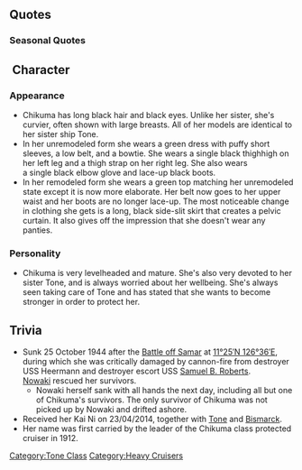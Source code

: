 {{ShipPageHeader}}

==Quotes==
{{ShipQuotes
|Introduction = 初めまして。利根型２番艦、筑摩と申します。
|Introduction/En = Pleased to meet you. 2nd of the Tone-class, Chikuma.

|Introduction/Kai Ni = 利根型二番艦、航空巡洋艦の、筑摩です。姉さんと一緒に頑張りますね。
|Introduction/Kai Ni/En = 2nd ship of the Tone-class, aviation-cruiser Chikuma. I'll do my best with nee-san.

|Library = 筑摩です。<br>連装主砲4基を前甲板に集中させ、充実した索敵水偵を搭載した利根型重巡洋艦2番艦です。<br>生まれは長崎よ。利根姉さんと一緒に、あの南雲機動部隊の、大切な眼の役目を務めたの。
|Library/En = I'm Chikuma.<br>Carrying 4 twin cannons on the foredeck, and with substantial reconnaissance capability, I am the 2nd of the Tone-class heavy cruisers.<br>Together with Tone nee-san, I acted as the important eyes of the Nagumo task force.

|Secretary 1 = 利根姉さん？あ…なんだ、提督でしたか。
|Secretary 1/En = Tone nee-san? Oh, it's just you Admiral.
|Secretary 1/Note = Refers to Tone as 'Tone nee-san' (Older sister Tone) all the time

|Secretary 2 = お呼びでしょうか？
|Secretary 2/En = Did you call for me?

|Secretary 3 = もう、利根姉さんったらあんまりくっつかないでください。って、あれ？提督？
|Secretary 3/En = Really, Tone nee-san, please don't come that close. Oh, wait? Admiral?

|Idle = あのぉそろそろ作戦とかぁ…あっお忙しそうですね…あぁ…
|Idle/En = Well… It is about time to lay out an operation… Oh you seem busy… Ah…

|Secretary Married = やりました！
|Secretary Married/En = I did it!

|Secretary Married/Kai Ni = 提督…ありがとうございます　利根姉さんみたい　ふふっ
|Secretary Married/Kai Ni/En = Admiral… Thanks for everything until now. You're just like Tone nee-san. Fufu...

|Wedding = 提督、こんなところに呼び出すなんて…私…心に決めた姉さんが…えっ？編制の話？あらやだ…私ったらっ<>
|Wedding/En = Admiral, calling me out to this place... I... my heart is set on my oneesan... Eh? It's about formations? Oh my... Even me...

|Looking At Scores = 提督へのお手紙ですよ
|Looking At Scores/En = A letter for the Admiral.

|Looking At Scores/Kai Ni = 提督、情報を確かめるのですね。はい、報告書です。
|Looking At Scores/Kai Ni/En = Are you going to check on the report, Admiral? Here's the report~

|Joining A Fleet = 筑摩、準備万端！出撃します！
|Joining A Fleet/En = Chikuma, all preperations complete! Heading out!

|Equipment 1 = 私だけ大事にされては、姉さんに怒られてしまいます…
|Equipment 1/En = To take care of just me... Nee-san will get mad, you know?

|Equipment 2 = 嬉しい♪利根姉さんに報告しないと。
|Equipment 2/En = I'm so happy♪ I must report this to Tone nee-san.

|Equipment 3 = やりました！
|Equipment 3/En = I did it!

|Supply = 私だけ大事にされては…姉さんに怒られてしまいます。
|Supply/En = To take care of just me... Nee-san will get mad, you know?

|Supply/Kai Ni = あら、うれしい。ありがとうございます。
|Supply/Kai Ni/En = Oh… I'm happy. Thank you so much.

|Docking Minor = 内緒で、少し休ませてくださいね。
|Docking Minor/En = Keep it a secret. I'm just going to take a quick break.

|Docking Minor/Kai Ni = この服、脚が少し涼しいの、ふふっ♪
|Docking Minor/Kai Ni/En = My legs feel a little breezy with this clothing, Fufu~♪

|Docking Major = お洋服もカタパルトも台無し…少し、ちゃんと直してきますね。
|Docking Major/En = My clothes and catapult are all spoilt... I'll go and repair it a little, yes?

|Docking Complete = 艦の修理が完了したみたいですー
|Docking Complete/En = Looks like a ship has finished repair.

|Construction = 新しい艦が完成したみたいです
|Construction/En = It appears that the new ship's construction has been completed.

|Returning From Sortie = 作戦完了のご報告です。
|Returning From Sortie/En = I have a report that the operation is complete.

|Starting A Sortie = 水偵たちも大丈夫ね。はい、出撃です！
|Starting A Sortie/En = Is reconnaissance okay? Alright, heading out!

|Battle Start = 右舷、砲雷撃戦、始めます！
|Battle Start/En = Starboard, battle commencing!

|Battle Start/Kai Ni = 右舷です。砲戦、始めますね。
|Battle Start/Kai Ni/En = On the starboard. Battle commencing!

|Air Battle/Kai Ni = 水偵の皆、着弾観測、よろしくねっ
|Air Battle/Kai Ni/En = Recon teams, do your best observing my batteries~

|Attack = 姉さんも頑張ってるかなぁ…撃ちます！
|Attack/En = Nee-san is also doing her best, huh... Attack!

|Night Battle = 突撃します！利根姉さん、見てて…！
|Night Battle/En = Charge! Tone nee-san, please watch!

|Night Attack = 水偵の皆、着弾観測、よろしくねっ
|Night Attack/En = Recon teams, do your best observing my batteries~

|MVP = 私が強い理由？守りたいひとがいるからよ。ふふっ。
|MVP/En = Why am I so strong? There's a person that I want to protect. *giggle*

|Minor Damage 1 = きゃんっ
|Minor Damage 1/En = Ahn!

|Minor Damage 2 = いたっ…主砲は？うん、まだ撃てる！
|Minor Damage 2/En = Ow! The main cannon!? No, I can still fire!

|Major Damage = うぅ…こんな無様な姿、姉さんには見せられません。
|Major Damage/En = Ohh... I can't let nee-san see me in such an unsightly shape...

|Sunk = 姉さんは…無事ね…？よかった…なら…いいの…
|Sunk/En = Is nee-san.... okay? She is..? That's great...
}}

===Seasonal Quotes===
{{Shipquoteseasonal
|RainySeason2015 = 姉さん、カタツムリをいじめては駄目ですよ。あ、愛でている？そ、そうですか。
|RainySeason2015_EN = Nee-san, please don’t bully the snail. Ah, you’re admiring it? I-is that so?
|RainySeason2015_Clip = {{Audio|file=Chikuma_Rainy_Season_2015.ogg}}
|RainySeason2015_Note =

|EarlySummer2015 = 日差しが強くなってきたわ。お肌がピンチね。利根姉さんにも日焼け止めを塗ってあげなきゃ。利根姉さん？
|EarlySummer2015_EN = The sun is really beating down. This is bad for our skin… I need to put some sunscreen on Tone-neesan… Ah, Tone-neesan?	
|EarlySummer2015_Clip = {{Audio|file=Chikuma_Early_Summer_2015.ogg}}
|EarlySummer2015_Note = 

|Fall2015 = 秋ですね。提督にとってはどんな秋ですか？あら、私もです、うふふ。
|Fall2015_EN = So it's autumn. What kind of autumn is it to you, Admiral? Oh really? It's the same for me, ehehe.
|Fall2015_Clip = {{Audio|file=Chikuma_Autumn_2015.ogg}}
|Fall2015_Note =

|Christmas2015 = 提督、メリークリスマス。提督も楽しまれていますか。今夜は「聖なる夜」ですよ。うふふ。
|Christmas2015_EN = Admiral, Merry Christmas. Are you enjoying yourself as well? Tonight is a "holy night". Ufufu.
|Christmas2015_Clip = {{Audio|file=Chikuma_Christmas_2015.ogg}}
|Christmas2015_Note = 

|EndofYear2015 = 姉さん、年末のお掃除は大掃除。大切なんです。終わったら美味しいおそばをご用意しますね。提督と一緒にいただきましょう。
|EndofYear2015_EN = Sister, the end of the year cleaning is a big cleaning day. It's important. After this is over, I'll give you some delicious soba. Let's eat together with the Admiral.
|EndofYear2015_Clip = {{Audio|file=Chikuma_End_of_Year_2015.ogg}}
|EndofYear2015_Note = 

|NewYear2016 = 明けましておめでとうございます。今年も姉ともども、どうぞよろしくお願いいたします。
|NewYear2016_EN = Happy New Year. Please look forward to working with us sisters together.
|NewYear2016_Clip = {{Audio|file=Chikuma New Year 2016.ogg}}
|NewYear2016_Note = She's referring to her sister [[Tone]] for "sisters". Also, very formal. ''Rough translation''

|Setsubun2016 = 節分は、一年の邪気を祓う、大切な任務。姉さんも、あんなに張り切って…。
|Setsubun2016_EN = Setsubun is the important mission for exorcising evil given once a year. Even Nee-san is so fired up.	
|Setsubun2016_Clip = {{Audio|file=Chikuma_Setsubun_2016.ogg}}
|Setsubun2016_Note = 

|Valentine2016 = 利根姉さん、自分で食べてしまったの？…はい、大丈夫です、私のを半分あげますね
|Valentine2016_EN = You ate all of your own chocolates, Tone-neesan? ....Yes, it’s fine. I’ll give you half of mine.	
|Valentine2016_Clip = {{Audio|file=Chikuma_Valentine_2016.ogg}}
|Valentine2016_Note = 

|WhiteDay2016 = これを私にですか？嬉しい。あの、姉さんには？あ、すでにお渡しいただいてるのですね。よかった。
|WhiteDay2016_EN = This is for me? I'm happy. Um, How about my nee-san? Ah, you've already given it to her. That's good.
|WhiteDay2016_Clip = {{Audio|file=Chikuma_White Day 2016.ogg}}
|WhiteDay2016_Note =

|Spring2016 = あっ…！強い風が…春一番かしら？もう…このスカートだと…	
|Spring2016_EN = Ah...! A strong breeze has just... was that the first storm of spring? Gee... if it's this skirt, then...	
|Spring2016_Clip = {{Audio|file=Chikuma_Spring_2016.ogg}}
|Spring2016_Note = 

|ThirdAnniversary2016 = 提督。三周年、おめでとうございます。これまで以上に私達利根型も頑張りますね。ね、利根姉さん？…あら、利根姉さん？
|ThirdAnniversary2016_EN = Admiral. Congratulations on the third anniversary. We of the Tone-class will continue to do our best as we have done so. Right, Tone nee-san? ...oh my, Tone nee-san?
|ThirdAnniversary2016_Clip = {{Audio|file=Chikuma_Third_Anniversary.ogg}}
|ThirdAnniversary2016_Note = Responding to [[Tone#Seasonal Quotes|Tone's Third Anniversary quote]].

|RainySeason2016 = 姉さん、カタツムリをいじめては駄目ですよ。あ、愛でている？そ、そうですか。
|RainySeason2016_EN = Nee-san, please don’t bully the snail. Ah, you’re admiring it? I-is that so?
|RainySeason2016_Clip = {{Audio|file=Chikuma_Rainy_Season_2015.ogg}}
|RainySeason2016_Note = ''From [[Seasonal/Rainy Season 2015|Rainy Season 2015]]''
}}

== Character ==
===Appearance===
* Chikuma has long black hair and black eyes. Unlike her sister, she's curvier, often shown with large breasts. All of her models are identical to her sister ship Tone.
* In her unremodeled form she wears a green dress with puffy short sleeves, a low belt, and a bowtie. She wears a single black thighhigh on her left leg and a thigh strap on her right leg. She also wears a single black elbow glove and lace-up black boots.
* In her remodeled form she wears a green top matching her unremodeled state except it is now more elaborate. Her belt now goes to her upper waist and her boots are no longer lace-up. The most noticeable change in clothing she gets is a long, black side-slit skirt that creates a pelvic curtain. It also gives off the impression that she doesn't wear any panties.
=== Personality ===
* Chikuma is very levelheaded and mature. She's also very devoted to her sister Tone, and is always worried about her wellbeing. She's always seen taking care of Tone and has stated that she wants to become stronger in order to protect her.

==Trivia==
*Sunk 25 October 1944 after the [http://en.wikipedia.org/wiki/Battle_off_Samar Battle off Samar] at [http://tools.wmflabs.org/geohack/geohack.php?pagename=Japanese_cruiser_Chikuma_%281938%29&params=11_25_N_126_36_E_ 11°25′N 126°36′E], during which she was critically damaged by cannon-fire from destroyer USS Heermann and destroyer escort USS [[Samuel B. Roberts]]. [[Nowaki]] rescued her survivors.
**Nowaki herself sank with all hands the next day, including all but one of Chikuma's survivors. The only survivor of Chikuma was not picked up by Nowaki and drifted ashore.
* Received her Kai Ni on 23/04/2014, together with [[Tone]] and [[Bismarck]].
* Her name was first carried by the leader of the Chikuma class protected cruiser in 1912.

{{ShipPageFooter}}
[[Category:Tone Class]]
[[Category:Heavy Cruisers]]